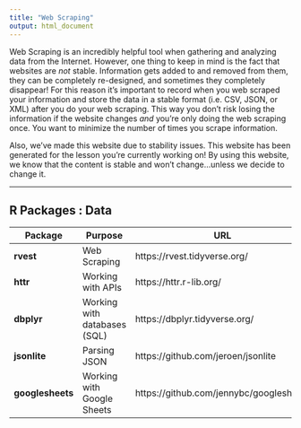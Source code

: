 ```yaml
---
title: "Web Scraping"
output: html_document
---
```


Web Scraping is an incredibly helpful tool when gathering and analyzing data from the Internet. However, one thing to keep in mind is the fact that websites are *not* stable. Information gets added to and removed from them, they can be completely re-designed, and sometimes they completely disappear! For this reason it's important to record when you web scraped your information and store the data in a stable format (i.e. CSV, JSON, or XML) after you do your web scraping. This way you don't risk losing the information if the website changes *and* you're only doing the web scraping once. You want to minimize the number of times you scrape information. 

Also, we've made this website due to stability issues. This website has been generated for the lesson you're currently working on! By using this website, we know that the content is stable and won't change...unless we decide to change it.

------

## R Packages : Data

Package  | Purpose | URL
------------------------|--------------------------------------------------|-----------
**rvest** | Web Scraping | https://rvest.tidyverse.org/
**httr** | Working with APIs | https://httr.r-lib.org/
**dbplyr** | Working with databases (SQL) | https://dbplyr.tidyverse.org/
**jsonlite** | Parsing JSON | https://github.com/jeroen/jsonlite
**googlesheets** | Working with Google Sheets | https://github.com/jennybc/googlesheets


